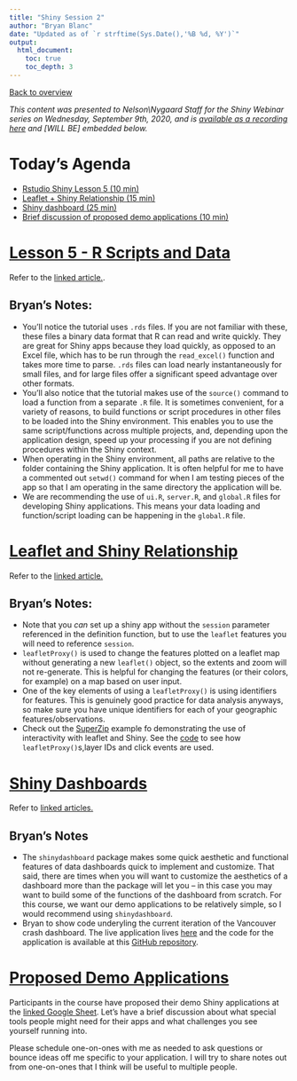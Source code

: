 ```yaml
---
title: "Shiny Session 2"
author: "Bryan Blanc"
date: "Updated as of `r strftime(Sys.Date(),'%B %d, %Y')`"
output:
  html_document:
    toc: true
    toc_depth: 3
---
```


[Back to overview](../index.html)

*This content was presented to Nelson\\Nygaard Staff for the Shiny Webinar series on Wednesday, September 9th, 2020, and is [available as a recording here](LINK TO BE SHARED) and [WILL BE] embedded below.*

# Today's Agenda

- [Rstudio Shiny Lesson 5 (10 min)](https://shiny.rstudio.com/tutorial/written-tutorial/lesson5/)
- [Leaflet + Shiny Relationship (15 min)](#leaflet-and-shiny-relationship)
- [Shiny dashboard (25 min)](#shiny-dashboards)
- [Brief discussion of proposed demo applications (10 min)](#proposed-demo-applications)

# [Lesson 5 - R Scripts and Data](https://shiny.rstudio.com/tutorial/written-tutorial/lesson5/)

Refer to the [linked article.](https://shiny.rstudio.com/tutorial/written-tutorial/lesson5/).

## Bryan's Notes:

- You'll notice the tutorial uses `.rds` files. If you are not familiar with these, these files a binary data format that R can read and write quickly. They are great for Shiny apps because they load quickly, as opposed to an Excel file, which has to be run through the `read_excel()` function and takes more time to parse. `.rds` files can load nearly instantaneously for small files, and for large files offer a significant speed advantage over other formats. 
- You'll also notice that the tutorial makes use of the `source()` command to load a function from a separate `.R` file. It is sometimes convenient, for a variety of reasons, to build functions or script procedures in other files to be loaded into the Shiny environment. This enables you to use the same script/functions across multiple projects, and, depending upon the application design, speed up your processing if you are not defining procedures within the Shiny context. 
- When operating in the Shiny environment, all paths are relative to the folder containing the Shiny application. It is often helpful for me to have a commented out `setwd()` command for when I am testing pieces of the app so that I am operating in the same directory the application will be. 
- We are recommending the use of `ui.R`, `server.R`, and `global.R` files for developing Shiny applications. This means your data loading and function/script loading can be happening in the `global.R` file. 

# [Leaflet and Shiny Relationship](https://rstudio.github.io/leaflet/shiny.html)

Refer to the [linked article.](https://rstudio.github.io/leaflet/shiny.html)

## Bryan's Notes:

- Note that you *can* set up a shiny app without the `session` parameter referenced in the definition function, but to use the `leaflet` features you will need to reference `session`. 
- `leafletProxy()` is used to change the features plotted on a leaflet map without generating a new `leaflet()` object, so the extents and zoom will not re-generate. This is helpful for changing the features (or their colors, for example) on a map based on user input. 
- One of the key elements of using a `leafletProxy()` is using identifiers for features. This is genuinely good practice for data analysis anyways, so make sure you have unique identifiers for each of your geographic features/observations. 
- Check out the [SuperZip](https://shiny.rstudio.com/gallery/superzip-example.html) example fo demonstrating the use of interactivity with leaflet and Shiny. See the [code](https://github.com/rstudio/shiny-examples/tree/master/063-superzip-example) to see how `leafletProxy()`s,layer IDs and click events are used. 

# [Shiny Dashboards](https://rstudio.github.io/shinydashboard)

Refer to [linked articles.](https://rstudio.github.io/shinydashboard/get_started.html)

## Bryan's Notes

- The `shinydashboard` package makes some quick aesthetic and functional features of data dashboards quick to implement and customize. That said, there are times when you will want to customize the aesthetics of a dashboard more than the package will let you -- in this case you may want to build some of the functions of the dashboard from scratch. For this course, we want our demo applications to be relatively simple, so I would recommend using `shinydashboard`. 
- Bryan to show code underyling the current iteration of the Vancouver crash dashboard. The live application lives [here](https://nelsonnygaard.shinyapps.io/vancouver_crash_dashboard/) and the code for the application is available at this [GitHub repository](https://github.com/PerkinsAndWill/Vancouver_TSP/tree/master/vancouver_crash_dashboard). 

# [Proposed Demo Applications](https://docs.google.com/spreadsheets/d/13299ksP-588xCqw-Bu0RO7IDk9gFEfoKvcbAgZNlTcg/edit#gid=0)

Participants in the course have proposed their demo Shiny applications at the [linked Google Sheet](https://docs.google.com/spreadsheets/d/13299ksP-588xCqw-Bu0RO7IDk9gFEfoKvcbAgZNlTcg/edit#gid=0). Let's have a brief discussion about what special tools people might need for their apps and what challenges you see yourself running into. 

Please schedule one-on-ones with me as needed to ask questions or bounce ideas off me specific to your application. I will try to share notes out from one-on-ones that I think will be useful to multiple people. 
